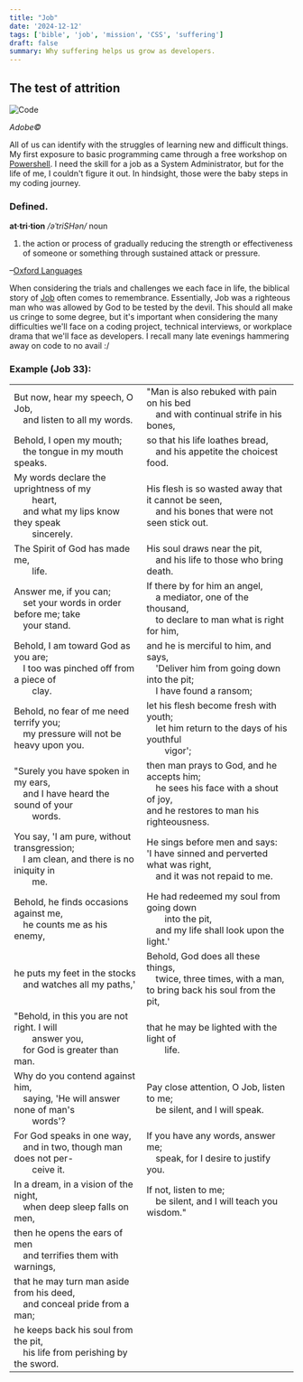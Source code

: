 ```yaml
---
title: "Job"
date: '2024-12-12'
tags: ['bible', 'job', 'mission', 'CSS', 'suffering']
draft: false
summary: Why suffering helps us grow as developers.
---
```


## The test of attrition

<div style={{ textAlign: 'center' }}>
  <img src="/static/images/pawn.jpg" alt="Code" />
  <p><em>Adobe©</em></p>
</div>

All of us can identify with the struggles of learning new and difficult things. My first exposure to basic programming came through a free workshop on <a href="https://www.powershellengineer.com/archive" target="_blank">Powershell</a>. I need the skill for a job as a System Administrator, but for the life of me, I couldn't figure it out. In hindsight, those were the baby steps in my coding journey.

### Defined.

<b>at·tri·tion</b>
<em>/əˈtriSHən/</em>
noun
1. the action or process of gradually reducing the strength or effectiveness of someone or something through sustained attack or pressure.

–<a href="https://www.oed.com/dictionary/attrition_n?tab=meaning_and_use#34022610" target="_blank">Oxford Languages</a>

When considering the trials and challenges we each face in life, the biblical story of <a href="https://bibleproject.com/guides/book-of-job/" target="_blank">Job</a> often comes to remembrance. Essentially, Job was a righteous man who was allowed by God to be tested by the devil. This should all make us cringe to some degree, but it's important when considering the many difficulties we'll face on a coding project, technical interviews, or workplace drama that we'll face as developers. I recall many late evenings hammering away on code to no avail \:/

### Example (Job 33):

|                                                                                                           |                                                                                                           |
|-----------------------------------------------------------------------------------------------------------|-----------------------------------------------------------------------------------------------------------|
| But now, hear my speech, O Job, <br /> &ensp;&ensp;and listen to all my words.                             | "Man is also rebuked with pain on his bed <br /> &ensp;&ensp;and with continual strife in his bones,      |
| Behold, I open my mouth; <br /> &ensp;&ensp;the tongue in my mouth speaks.                                 | so that his life loathes bread, <br /> &ensp;&ensp;and his appetite the choicest food.                   |
| My words declare the uprightness of my <br /> &ensp;&ensp;&ensp;&ensp;heart, <br /> &ensp;&ensp;and what my lips know they speak <br /> &ensp;&ensp;&ensp;&ensp;sincerely. | His flesh is so wasted away that it cannot be seen, <br /> &ensp;&ensp;and his bones that were not seen stick out. |
| The Spirit of God has made me, <br /> &ensp;&ensp;&ensp;&ensp;life.                                           | His soul draws near the pit, <br /> &ensp;&ensp;and his life to those who bring death.                    |
| Answer me, if you can; <br /> &ensp;&ensp;set your words in order before me; take <br /> &ensp;&ensp;your stand. | If there by for him an angel, <br /> &ensp;&ensp;a mediator, one of the thousand, <br /> &ensp;&ensp;to declare to man what is right for him, |
| Behold, I am toward God as you are; <br /> &ensp;&ensp;I too was pinched off from a piece of <br /> &ensp;&ensp;&ensp;&ensp;clay. | and he is merciful to him, and says, <br /> &ensp;&ensp;'Deliver him from going down into the pit; <br /> &ensp;&ensp;I have found a ransom; |
| Behold, no fear of me need terrify you; <br /> &ensp;&ensp;my pressure will not be heavy upon you.           | let his flesh become fresh with youth; <br /> &ensp;&ensp;let him return to the days of his youthful <br /> &ensp;&ensp;&ensp;&ensp;vigor'; |
| "Surely you have spoken in my ears, <br /> &ensp;&ensp;and I have heard the sound of your <br /> &ensp;&ensp;&ensp;&ensp;words. | then man prays to God, and he accepts him; <br /> &ensp;&ensp;he sees his face with a shout of joy, <br /> and he restores to man his righteousness. |
| You say, 'I am pure, without transgression; <br /> &ensp;&ensp;I am clean, and there is no iniquity in <br /> &ensp;&ensp;&ensp;&ensp;me. | He sings before men and says: <br /> 'I have sinned and perverted what was right, <br /> &ensp;&ensp;and it was not repaid to me. |
| Behold, he finds occasions against me, <br /> &ensp;&ensp;he counts me as his enemy, <br />                 | He had redeemed my soul from going down <br /> &ensp;&ensp;&ensp;&ensp;into the pit, <br /> &ensp;&ensp;and my life shall look upon the light.' |
| he puts my feet in the stocks <br /> &ensp;&ensp;and watches all my paths,'                                 | Behold, God does all these things, <br /> &ensp;&ensp;twice, three times, with a man, <br /> to bring back his soul from the pit, |
| "Behold, in this you are not right. I will <br /> &ensp;&ensp;&ensp;&ensp;answer you, <br /> &ensp;&ensp;for God is greater than man. | that he may be lighted with the light of <br /> &ensp;&ensp;&ensp;&ensp;life. |
| Why do you contend against him, <br /> &ensp;&ensp;saying, 'He will answer none of man's <br /> &ensp;&ensp;&ensp;&ensp;words'? | Pay close attention, O Job, listen to me; <br /> &ensp;&ensp;be silent, and I will speak. |
| For God speaks in one way, <br /> &ensp;&ensp;and in two, though man does not per- <br /> &ensp;&ensp;&ensp;&ensp;ceive it. | If you have any words, answer me; <br /> &ensp;&ensp;speak, for I desire to justify you. |
| In a dream, in a vision of the night, <br /> &ensp;&ensp;when deep sleep falls on men,                       | If not, listen to me; <br /> &ensp;&ensp;be silent, and I will teach you wisdom." |
| then he opens the ears of men <br /> &ensp;&ensp;and terrifies them with warnings,                         |                                                                                                           |
| that he may turn man aside from his deed,<br /> &ensp;&ensp;and conceal pride from a man;<br />             |                                                                                                           |
| he keeps back his soul from the pit,<br /> &ensp;&ensp;his life from perishing by the sword.<br />         |                                                                                                           |
